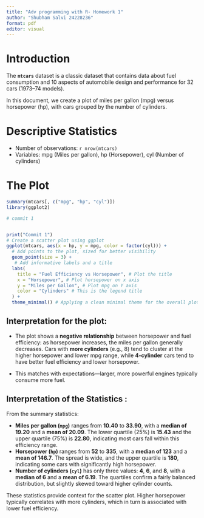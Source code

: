 ```yaml
---
title: "Adv programming with R- Homework 1"
author: "Shubham Salvi 24228236"
format: pdf
editor: visual
---
```


# Introduction

The **`mtcars`** dataset is a classic dataset that contains data about fuel consumption and 10 aspects of automobile design and performance for 32 cars (1973–74 models).

In this document, we create a plot of miles per gallon (mpg) versus horsepower (hp), with cars grouped by the number of cylinders.

# Descriptive Statistics

-   Number of observations: `r nrow(mtcars)`
-   Variables: mpg (Miles per gallon), hp (Horsepower), cyl (Number of cylinders)

# The Plot

```r
summary(mtcars[, c("mpg", "hp", "cyl")])
library(ggplot2)

# commit 1 


print("Commit 1")
# Create a scatter plot using ggplot
ggplot(mtcars, aes(x = hp, y = mpg, color = factor(cyl))) +
  # Add points to the plot, sized for better visibility
  geom_point(size = 3) + 
   # Add informative labels and a title
  labs(
    title = "Fuel Efficiency vs Horsepower", # Plot the title
    x = "Horsepower", # Plot horsepower on x axis
    y = "Miles per Gallon", # Plot mpg on Y axis
    color = "Cylinders" # This is the legend title
  ) +
  theme_minimal() # Applying a clean minimal theme for the overall plot
```

## Interpretation for the plot:

-   The plot shows a **negative relationship** between horsepower and fuel efficiency: as horsepower increases, the miles per gallon generally decreases. Cars with **more cylinders** (e.g., 8) tend to cluster at the higher horsepower and lower mpg range, while **4-cylinder** cars tend to have better fuel efficiency and lower horsepower.

-   This matches with expectations—larger, more powerful engines typically consume more fuel.

## Interpretation of the Statistics :

From the summary statistics:

-   **Miles per gallon (`mpg`)** ranges from **10.40** to **33.90**, with a **median of 19.20** and a **mean of 20.09**. The lower quartile (25%) is **15.43** and the upper quartile (75%) is **22.80**, indicating most cars fall within this efficiency range.
-   **Horsepower (`hp`)** ranges from **52** to **335**, with a **median of 123** and a **mean of 146.7**. The spread is wide, and the upper quartile is **180**, indicating some cars with significantly high horsepower.
-   **Number of cylinders (`cyl`)** has only three values: **4**, **6**, and **8**, with a **median of 6** and a **mean of 6.19**. The quartiles confirm a fairly balanced distribution, but slightly skewed toward higher cylinder counts.

These statistics provide context for the scatter plot. Higher horsepower typically correlates with more cylinders, which in turn is associated with lower fuel efficiency.
